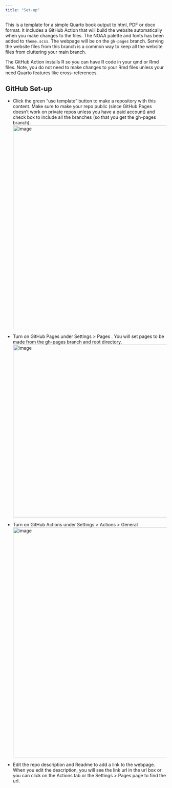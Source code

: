 ```yaml
---
title: "Set-up"
---
```


This is a template for a simple Quarto book output to html, PDF or docx
format. It includes a GitHub Action that will build the website
automatically when you make changes to the files. The NOAA palette and
fonts has been added to `theme.scss`. The webpage will be on the
`gh-pages` branch. Serving the website files from this branch is a
common way to keep all the website files from cluttering your main
branch.

The GitHub Action installs R so you can have R code in your qmd or Rmd
files. Note, you do not need to make changes to your Rmd files unless
your need Quarto features like cross-references.

## GitHub Set-up

-   Click the green "use template" button to make a repository with this
    content. Make sure to make your repo public (since GitHub Pages
    doesn't work on private repos unless you have a paid account) and
    check box to include all the branches (so that you get the gh-pages
    branch).
    <img src="https://user-images.githubusercontent.com/2545978/197051535-c43c62de-17e8-40bf-a536-3eea8db250c4.png" alt="image" width="637"/>

-   Turn on GitHub Pages under Settings \> Pages . You will set pages to
    be made from the gh-pages branch and root directory.
    <img src="https://user-images.githubusercontent.com/2545978/196808262-3d2262be-b9b5-4897-bba5-fc2f056dd335.png" alt="image" width="540"/>

-   Turn on GitHub Actions under Settings \> Actions \> General
    <img src="https://user-images.githubusercontent.com/2545978/196808404-0c075fcf-db03-4516-88dd-3143b9fca475.png" alt="image" width="719"/>

-   Edit the repo description and Readme to add a link to the webpage.
    When you edit the description, you will see the link url in the url
    box or you can click on the Actions tab or the Settings \> Pages
    page to find the url.
